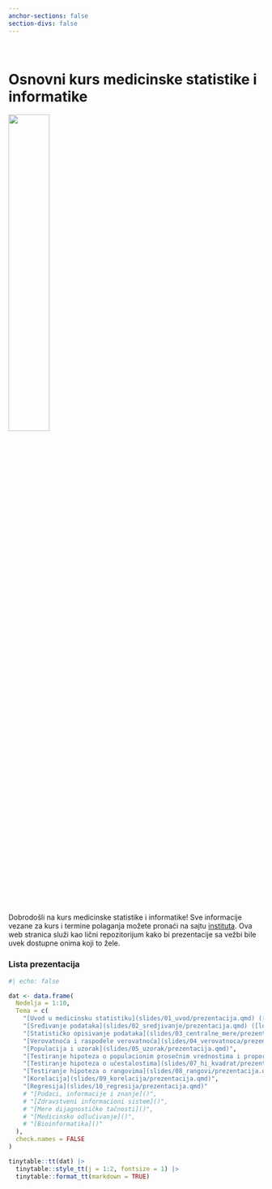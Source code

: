 ```yaml
---
anchor-sections: false
section-divs: false
---
```


::: {.grid}

::: {.g-col-6}

\

# Osnovni kurs medicinske statistike i informatike 

:::

::: {.g-col-6}

![](MSI.png){width="40%" fig-align="right"}

:::

:::

Dobrodošli na kurs medicinske statistike i informatike! Sve informacije vezane za kurs i termine polaganja možete pronaći na sajtu [instituta](http://statistika.mfub.bg.ac.rs/). Ova web stranica služi kao lični repozitorijum kako bi prezentacije sa vežbi bile uvek dostupne onima koji to žele.


### Lista prezentacija

```r
#| echo: false

dat <- data.frame(
  Nedelja = 1:10,
  Tema = c(
    "[Uvod u medicinsku statistiku](slides/01_uvod/prezentacija.qmd) ([eng](slides/01_uvod/pres.qmd))",
    "[Sređivanje podataka](slides/02_sredjivanje/prezentacija.qmd) ([log](slides/02_biostat_transformacije/prezentacija.qmd))",
    "[Statističko opisivanje podataka](slides/03_centralne_mere/prezentacija.qmd)",
    "[Verovatnoća i raspodele verovatnoća](slides/04_verovatnoca/prezentacija.qmd) ([eng](slides/04_verovatnoca/pres.qmd))",
    "[Populacija i uzorak](slides/05_uzorak/prezentacija.qmd)",
    "[Testiranje hipoteza o populacionim prosečnim vrednostima i proporcijama](slides/06_hipoteze/prezentacija.qmd)",
    "[Testiranje hipoteza o učestalostima](slides/07_hi_kvadrat/prezentacija.qmd)",
    "[Testiranje hipoteza o rangovima](slides/08_rangovi/prezentacija.qmd) ([eng](slides/08_rangovi/pres.qmd))",
    "[Korelacija](slides/09_korelacija/prezentacija.qmd)",
    "[Regresija](slides/10_regresija/prezentacija.qmd)"
    # "[Podaci, informacije i znanje]()",
    # "[Zdravstveni informacioni sistem]()",
    # "[Mere dijagnostičke tačnosti]()",
    # "[Medicinsko odlučivanje]()",
    # "[Bioinformatika]()"
  ),
  check.names = FALSE
)

tinytable::tt(dat) |> 
  tinytable::style_tt(j = 1:2, fontsize = 1) |> 
  tinytable::format_tt(markdown = TRUE)
```